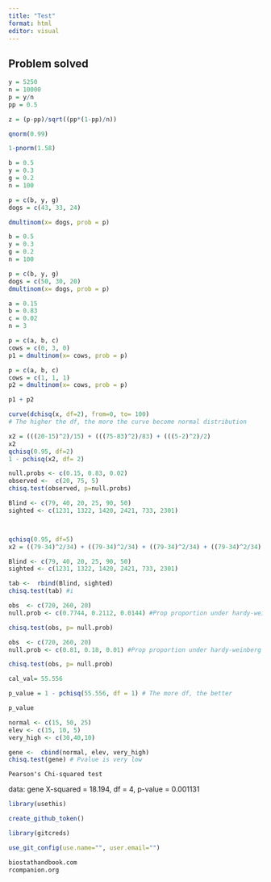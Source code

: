 ```yaml
---
title: "Test"
format: html
editor: visual
---
```


## Problem solved

```r
y = 5250
n = 10000
p = y/n 
pp = 0.5

z = (p-pp)/sqrt((pp*(1-pp)/n))
```

```r
qnorm(0.99)
```

```r
1-pnorm(1.58)
```

```r
b = 0.5
y = 0.3
g = 0.2
n = 100

p = c(b, y, g)
dogs = c(43, 33, 24)

dmultinom(x= dogs, prob = p)
```

```r
b = 0.5
y = 0.3
g = 0.2
n = 100

p = c(b, y, g)
dogs = c(50, 30, 20)
dmultinom(x= dogs, prob = p)
```

```r
a = 0.15
b = 0.83
c = 0.02
n = 3

p = c(a, b, c)
cows = c(0, 3, 0)
p1 = dmultinom(x= cows, prob = p)

p = c(a, b, c)
cows = c(1, 1, 1)
p2 = dmultinom(x= cows, prob = p)

p1 + p2
```

```r
curve(dchisq(x, df=2), from=0, to= 100)
# The higher the df, the more the curve become normal distribution
```

```r
x2 = (((20-15)^2)/15) + (((75-83)^2)/83) + (((5-2)^2)/2)
x2
qchisq(0.95, df=2)
1 - pchisq(x2, df= 2)

```

```r
null.probs <- c(0.15, 0.83, 0.02)
observed <-  c(20, 75, 5)
chisq.test(observed, p=null.probs)
```

```r
Blind <- c(79, 40, 20, 25, 90, 50)
sighted <- c(1231, 1322, 1420, 2421, 733, 2301)



qchisq(0.95, df=5)
x2 = ((79-34)^2/34) + ((79-34)^2/34) + ((79-34)^2/34) + ((79-34)^2/34) + 
```

```r
Blind <- c(79, 40, 20, 25, 90, 50)
sighted <- c(1231, 1322, 1420, 2421, 733, 2301)

tab <-  rbind(Blind, sighted)
chisq.test(tab) #i
```

```r
obs  <- c(720, 260, 20)
null.prob <- c(0.7744, 0.2112, 0.0144) #Prop proportion under hardy-weinberg equi

chisq.test(obs, p= null.prob)


```

```r
obs  <- c(720, 260, 20)
null.prob <- c(0.81, 0.18, 0.01) #Prop proportion under hardy-weinberg equi

chisq.test(obs, p= null.prob)

cal_val= 55.556

p_value = 1 - pchisq(55.556, df = 1) # The more df, the better
```

```r
p_value
```

```r
normal <- c(15, 50, 25)
elev <- c(15, 10, 5)
very_high <- c(30,40,10)

gene <-  cbind(normal, elev, very_high)
chisq.test(gene) # Pvalue is very low
```

```         
Pearson's Chi-squared test
```

data: gene X-squared = 18.194, df = 4, p-value = 0.001131

```r
library(usethis)
```

```r
create_github_token()
```

```r
library(gitcreds)
```

```r
use_git_config(use.name="", user.email="")
```

```r
biostathandbook.com
rcompanion.org
```
